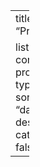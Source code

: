 ---
title: "Projects"

listing:
  contents: projects
  type: grid
  sort: "dated desc"
  categories: false

---